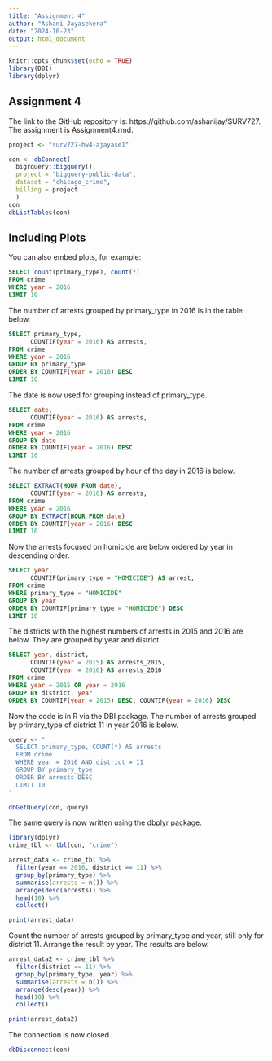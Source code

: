 ```yaml
---
title: "Assignment 4"
author: "Ashani Jayasekera"
date: "2024-10-23"
output: html_document
---
```


```r
knitr::opts_chunk$set(echo = TRUE)
library(DBI)
library(dplyr)
```

## Assignment 4

The link to the GitHub repository is: https://github.com/ashanijay/SURV727. The assignment is Assignment4.rmd.

```r
project <- "surv727-hw4-ajayase1"

con <- dbConnect(
  bigrquery::bigquery(),
  project = "bigquery-public-data",
  dataset = "chicago_crime",
  billing = project
  )
con
dbListTables(con)


```

## Including Plots

You can also embed plots, for example:

```sql
SELECT count(primary_type), count(*)
FROM crime
WHERE year = 2016
LIMIT 10
```
The number of arrests grouped by primary_type in 2016 is in the table below. 
```sql
SELECT primary_type,
      COUNTIF(year = 2016) AS arrests,
FROM crime
WHERE year = 2016
GROUP BY primary_type
ORDER BY COUNTIF(year = 2016) DESC
LIMIT 10

```

The date is now used for grouping instead of primary_type.
```sql
SELECT date,
      COUNTIF(year = 2016) AS arrests,
FROM crime
WHERE year = 2016
GROUP BY date
ORDER BY COUNTIF(year = 2016) DESC
LIMIT 10

```
The number of arrests grouped by hour of the day in 2016 is below. 
```sql
SELECT EXTRACT(HOUR FROM date),
      COUNTIF(year = 2016) AS arrests,
FROM crime
WHERE year = 2016
GROUP BY EXTRACT(HOUR FROM date)
ORDER BY COUNTIF(year = 2016) DESC
LIMIT 10

```

Now the arrests focused on homicide are below ordered by year in descending order. 
```sql
SELECT year,
      COUNTIF(primary_type = "HOMICIDE") AS arrest,
FROM crime
WHERE primary_type = "HOMICIDE"
GROUP BY year
ORDER BY COUNTIF(primary_type = "HOMICIDE") DESC
LIMIT 10


```
The districts with the highest numbers of arrests in 2015 and 2016 are below. They are grouped by year and district. 
```sql
SELECT year, district,
      COUNTIF(year = 2015) AS arrests_2015,
      COUNTIF(year = 2016) AS arrests_2016
FROM crime
WHERE year = 2015 OR year = 2016
GROUP BY district, year
ORDER BY COUNTIF(year = 2015) DESC, COUNTIF(year = 2016) DESC


```
Now the code is in R via the DBI package. 
The number of arrests grouped by primary_type of district 11 in year 2016 is below. 
```r
query <- "
  SELECT primary_type, COUNT(*) AS arrests
  FROM crime
  WHERE year = 2016 AND district = 11
  GROUP BY primary_type
  ORDER BY arrests DESC
  LIMIT 10
"

dbGetQuery(con, query)

```
The same query is now written using the dbplyr package. 

```r
library(dplyr)
crime_tbl <- tbl(con, "crime")

arrest_data <- crime_tbl %>%
  filter(year == 2016, district == 11) %>%
  group_by(primary_type) %>%
  summarise(arrests = n()) %>%
  arrange(desc(arrests)) %>%
  head(10) %>%
  collect() 

print(arrest_data)
```

Count the number of arrests grouped by primary_type and year, still only for district 11.
Arrange the result by year. The results are below. 

```r

arrest_data2 <- crime_tbl %>%
  filter(district == 11) %>%
  group_by(primary_type, year) %>%
  summarise(arrests = n()) %>%
  arrange(desc(year)) %>%
  head(10) %>%
  collect() 

print(arrest_data2)
```
The connection is now closed. 
```r
dbDisconnect(con)
```


